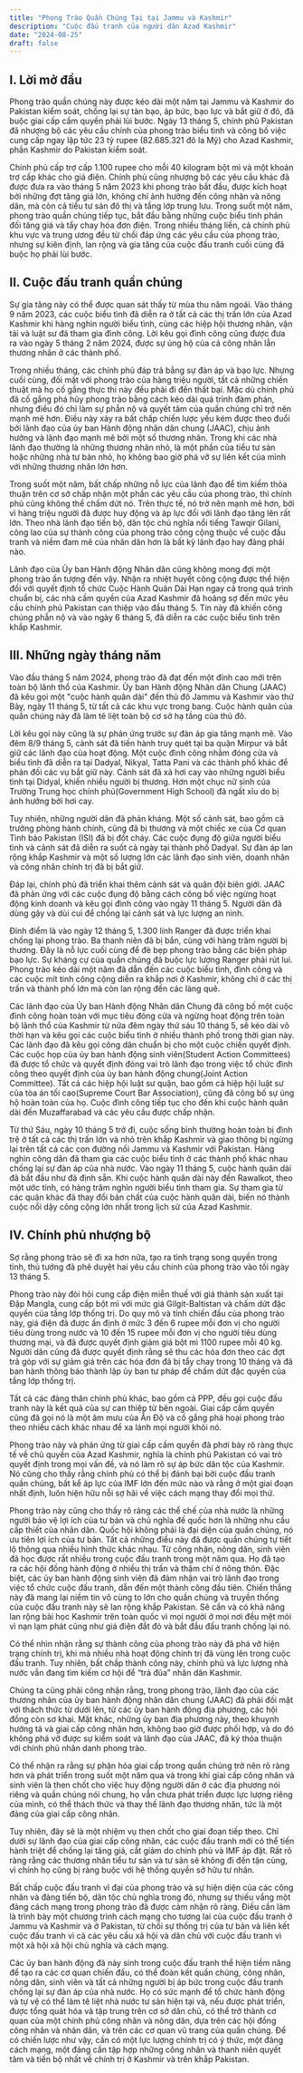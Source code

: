 ```yaml
---
title: "Phong Trào Quần Chúng Tại tại Jammu và Kashmir"
description: "Cuộc đấu tranh của người dân Azad Kashmir"
date: "2024-08-25"
draft: false
---
```


## I. Lời mở đầu

Phong trào quần chúng này được kéo dài một năm tại Jammu và Kashmir do Pakistan kiểm soát, chống lại sự tàn bạo, áp bức, bạo lực và bắt giữ ở đó, đã buộc giai cấp cầm quyền phải lùi bước. Ngày 13 tháng 5, chính phủ Pakistan đã nhượng bộ các yêu cầu chính của phong trào biểu tình và công bố việc cung cấp ngay lập tức 23 tỷ rupee (82.685.321 đô la Mỹ) cho Azad Kashmir, phần Kashmir do Pakistan kiểm soát.

Chính phủ cấp trợ cấp 1.100 rupee cho mỗi 40 kilogram bột mì và một khoản trợ cấp khác cho giá điện. Chính phủ cũng nhượng bộ các yêu cầu khác đã được đưa ra vào tháng 5 năm 2023 khi phong trào bắt đầu, được kích hoạt bởi những đợt tăng giá lớn, không chỉ ảnh hưởng đến công nhân và nông dân, mà còn cả tiểu tư sản đô thị và tầng lớp trung lưu. Trong suốt một năm, phong trào quần chúng tiếp tục, bắt đầu bằng những cuộc biểu tình phản đối tăng giá và tẩy chay hóa đơn điện. Trong nhiều tháng liền, cả chính phủ khu vực và trung ương đều từ chối đáp ứng các yêu cầu của phong trào, nhưng sự kiên định, lan rộng và gia tăng của cuộc đấu tranh cuối cùng đã buộc họ phải lùi bước.

## II. Cuộc đấu tranh quần chúng

Sự gia tăng này có thể được quan sát thấy từ mùa thu năm ngoái. Vào tháng 9 năm 2023, các cuộc biểu tình đã diễn ra ở tất cả các thị trấn lớn của Azad Kashmir khi hàng nghìn người biểu tình, cùng các hiệp hội thương nhân, vận tải và luật sư đã tham gia đình công. Lời kêu gọi đình công cũng được đưa ra vào ngày 5 tháng 2 năm 2024, được sự ủng hộ của cả công nhân lẫn thương nhân ở các thành phố.

Trong nhiều tháng, các chính phủ đáp trả bằng sự đàn áp và bạo lực. Nhưng cuối cùng, đối mặt với phong trào của hàng triệu người, tất cả những chiến thuật mà họ cố gắng thực thi này đều phải đi đến thất bại. Mặc dù chính phủ đã cố gắng phá hủy phong trào bằng cách kéo dài quá trình đàm phán, nhưng điều đó chỉ làm sự phẫn nộ và quyết tâm của quần chúng chỉ trở nên mạnh mẽ hơn. Điều này xảy ra bất chấp chiến lược yếu kém được theo đuổi bởi lãnh đạo của ủy ban Hành động nhân dân chung (JAAC), chịu ảnh hưởng và lãnh đạo mạnh mẽ bởi một số thương nhân. Trong khi các nhà lãnh đạo thường là những thương nhân nhỏ, là một phần của tiểu tư sản hoặc những nhà tư bản nhỏ, họ không bao giờ phá vỡ sự liên kết của mình với những thương nhân lớn hơn.

Trong suốt một năm, bất chấp những nỗ lực của lãnh đạo để tìm kiếm thỏa thuận trên cơ sở chấp nhận một phần các yêu cầu của phong trào, thì chính phủ cũng không thể chấm dứt nó. Trên thực tế, nó trở nên mạnh mẽ hơn, bởi vì hàng triệu người đã được huy động và áp lực đối với lãnh đạo tăng lên rất lớn. Theo nhà lãnh đạo tiến bộ, dân tộc chủ nghĩa nổi tiếng Tawqir Gilani, công lao của sự thành công của phong trào công cộng thuộc về cuộc đấu tranh và niềm đam mê của nhân dân hơn là bất kỳ lãnh đạo hay đảng phái nào.

Lãnh đạo của Ủy ban Hành động Nhân dân cũng không mong đợi một phong trào ấn tượng đến vậy. Nhận ra nhiệt huyết công cộng được thể hiện đối với quyết định tổ chức Cuộc Hành Quân Dài Hạn ngay cả trong quá trình chuẩn bị, các nhà cầm quyền của Azad Kashmir đã hoảng sợ đến mức yêu cầu chính phủ Pakistan can thiệp vào đầu tháng 5. Tin này đã khiến công chúng phẫn nộ và vào ngày 6 tháng 5, đã diễn ra các cuộc biểu tình trên khắp Kashmir.

## III. Những ngày tháng năm

Vào đầu tháng 5 năm 2024, phong trào đã đạt đến một đỉnh cao mới trên toàn bộ lãnh thổ của Kashmir. Ủy ban Hành động Nhân dân Chung (JAAC) đã kêu gọi một "cuộc hành quân dài" đến thủ đô Jammu và Kashmir vào thứ Bảy, ngày 11 tháng 5, từ tất cả các khu vực trong bang. Cuộc hành quân của quần chúng này đã làm tê liệt toàn bộ cơ sở hạ tầng của thủ đô.

Lời kêu gọi này cũng là sự phản ứng trước sự đàn áp gia tăng mạnh mẽ. Vào đêm 8/9 tháng 5, cảnh sát đã tiến hành truy quét tại ba quận Mirpur và bắt giữ các lãnh đạo của hoạt động. Một cuộc đình công nhằm đóng cửa và biểu tình đã diễn ra tại Dadyal, Nikyal, Tatta Pani và các thành phố khác để phản đối các vụ bắt giữ này. Cảnh sát đã xả hơi cay vào những người biểu tình tại Didyal, khiến nhiều người bị thương. Hơn một chục nữ sinh của Trường Trung học chính phủ(Government High School) đã ngất xỉu do bị ảnh hưởng bởi hơi cay.

Tuy nhiên, những người dân đã phản kháng. Một số cảnh sát, bao gồm cả trưởng phòng hành chính, cũng đã bị thương và một chiếc xe của Cơ quan Tình báo Pakistan (ISI) đã bị đốt cháy. Các cuộc đụng độ giữa người biểu tình và cảnh sát đã diễn ra suốt cả ngày tại thành phố Dadyal. Sự đàn áp lan rộng khắp Kashmir và một số lượng lớn các lãnh đạo sinh viên, doanh nhân và công nhân chính trị đã bị bắt giữ.

Đáp lại, chính phủ đã triển khai thêm cảnh sát và quân đội biên giới. JAAC đã phản ứng với các cuộc đụng độ bằng cách công bố việc ngừng hoạt động kinh doanh và kêu gọi đình công vào ngày 11 tháng 5. Người dân đã dùng gậy và dùi cui để chống lại cảnh sát và lực lượng an ninh.

Đỉnh điểm là vào ngày 12 tháng 5, 1.300 lính Ranger đã được triển khai chống lại phong trào. Ba thanh niên đã bị bắn, cùng với hàng trăm người bị thương. Đây là nỗ lực cuối cùng để đè bẹp phong trào bằng các biện pháp bạo lực. Sự kháng cự của quần chúng đã buộc lực lượng Ranger phải rút lui. Phong trào kéo dài một năm đã dẫn đến các cuộc biểu tình, đình công và các cuộc mít tinh công cộng diễn ra khắp nơi ở Kashmir, không chỉ ở các thị trấn và thành phố lớn mà còn lan rộng đến các làng quê.

Các lãnh đạo của Ủy ban Hành động Nhân dân Chung đã công bố một cuộc đình công hoàn toàn với mục tiêu đóng cửa và ngừng hoạt động trên toàn bộ lãnh thổ của Kashmir từ nửa đêm ngày thứ sáu 10 tháng 5, sẽ kéo dài vô thời hạn và kêu gọi các cuộc biểu tình ở nhiều thành phố trong thời gian này. Các lãnh đạo đã kêu gọi công dân chuẩn bị cho một cuộc chiến quyết định. Các cuộc họp của ủy ban hành động sinh viên(Student Action Committees) đã được tổ chức và quyết định đóng vai trò lãnh đạo trong việc tổ chức đình công theo quyết định của ủy ban hành động chung(Joint Action Committee). Tất cả các hiệp hội luật sư quận, bao gồm cả hiệp hội luật sư của tòa án tối cao(Supreme Court Bar Association), cũng đã công bố sự ủng hộ hoàn toàn của họ. Cuộc đình công tiếp tục cho đến khi cuộc hành quân dài đến Muzaffarabad và các yêu cầu được chấp nhận.

Từ thứ Sáu, ngày 10 tháng 5 trở đi, cuộc sống bình thường hoàn toàn bị đình trệ ở tất cả các thị trấn lớn và nhỏ trên khắp Kashmir và giao thông bị ngừng lại trên tất cả các con đường nối Jammu và Kashmir với Pakistan. Hàng nghìn công dân đã tham gia các cuộc biểu tình ở các thành phố khác nhau chống lại sự đàn áp của nhà nước. Vào ngày 11 tháng 5, cuộc hành quân dài đã bắt đầu như đã định sẵn. Khi cuộc hành quân dài này đến Rawalkot, theo một ước tính, có hàng trăm nghìn người biểu tình tham gia. Sự tham gia từ các quận khác đã thay đổi bản chất của cuộc hành quân dài, biến nó thành cuộc nổi dậy công cộng lớn nhất trong lịch sử của Azad Kashmir.

## IV. Chính phủ nhượng bộ

Sợ rằng phong trào sẽ đi xa hơn nữa, tạo ra tình trạng song quyền trong tỉnh, thủ tướng đã phê duyệt hai yêu cầu chính của phong trào vào tối ngày 13 tháng 5.

Phong trào này đòi hỏi cung cấp điện miễn thuế với giá thành sản xuất tại Đập Mangla, cung cấp bột mì với mức giá Gilgit-Baltistan và chấm dứt đặc quyền của tầng lớp thống trị. Do quy mô và tính chiến đấu của phong trào này, giá điện đã được ấn định ở mức 3 đến 6 rupee mỗi đơn vị cho người tiêu dùng trong nước và 10 đến 15 rupee mỗi đơn vị cho người tiêu dùng thương mại, và đã được quyết định giảm giá bột mì 1100 rupee mỗi 40 kg. Người dân cũng đã được quyết định rằng sẽ thu các hóa đơn theo các đợt trả góp với sự giảm giá trên các hóa đơn đã bị tẩy chay trong 10 tháng và đã ban hành thông báo thành lập ủy ban tư pháp để chấm dứt đặc quyền của tầng lớp thống trị.

Tất cả các đảng thân chính phủ khác, bao gồm cả PPP, đều gọi cuộc đấu tranh này là kết quả của sự can thiệp từ bên ngoài. Giai cấp cầm quyền cũng đã gọi nó là một âm mưu của Ấn Độ và cố gắng phá hoại phong trào theo nhiều cách khác nhau để xa lánh mọi người khỏi nó.

Phong trào này và phản ứng từ giai cấp cầm quyền đã phơi bày rõ ràng thực tế về chủ quyền của Azad Kashmir, nghĩa là chính phủ Pakistan có vai trò quyết định trong mọi vấn đề, và nó làm rõ sự áp bức dân tộc của Kashmir. Nó cũng cho thấy rằng chính phủ có thể bị đánh bại bởi cuộc đấu tranh quần chúng, bất kể áp lực của IMF lớn đến mức nào và rằng ở một giai đoạn nhất định, luôn hiện hữu nỗi sợ hãi về việc cách mạng thay đổi mọi thứ.

Phong trào này cũng cho thấy rõ ràng các thể chế của nhà nước là những người bảo vệ lợi ích của tư bản và chủ nghĩa đế quốc hơn là những nhu cầu cấp thiết của nhân dân. Quốc hội không phải là đại diện của quần chúng, nó ưu tiên lợi ích của tư bản. Tất cả những điều này đã được quần chúng tự tiết lộ thông qua nhiều hình thức khác nhau. Từ công nhân, nông dân, sinh viên đã học được rất nhiều trong cuộc đấu tranh trong một năm qua. Họ đã tạo ra các hội đồng hành động ở nhiều thị trấn và thậm chí ở nông thôn. Đặc biệt, các ủy ban hành động sinh viên đã đảm nhận vai trò lãnh đạo trong việc tổ chức cuộc đấu tranh, dẫn đến một thành công đầu tiên. Chiến thắng này đã mang lại niềm tin vô cùng to lớn cho quần chúng và truyền thống của cuộc đấu tranh này sẽ lan rộng khắp Pakistan. Sẽ cần và có khả năng lan rộng bài học Kashmir trên toàn quốc vì mọi người ở mọi nơi đều mệt mỏi vì nạn lạm phát cũng như giá điện đắt đỏ và bắt đầu đấu tranh chống lại nó.

Có thể nhìn nhận rằng sự thành công của phong trào này đã phá vỡ hiện trạng chính trị, khi mà nhiều nhà hoạt động chính trị đã vùng lên trong cuộc đấu tranh. Tuy nhiên, bất chấp thành công này, chính phủ và lực lượng nhà nước vẫn đang tìm kiếm cơ hội để “trả đũa” nhân dân Kashmir.

Chúng ta cũng phải công nhận rằng, trong phong trào, lãnh đạo của các thương nhân của ủy ban hành động nhân dân chung (JAAC) đã phải đối mặt với thách thức từ dưới lên, từ các ủy ban hành động địa phương, các hội đồng còn sơ khai. Mặt khác, những ủy ban địa phương này, theo khuynh hướng tả và giai cấp công nhân hơn, không bao giờ được phối hợp, và do đó không phá vỡ được sự kiểm soát và lãnh đạo của JAAC, đã ký thỏa thuận với chính phủ nhân danh phong trào.

Có thể nhận ra rằng sự phân hóa giai cấp trong quần chúng trở nên rõ ràng hơn và phát triển trong suốt một năm qua và trong khi giai cấp công nhân và sinh viên là then chốt cho việc huy động người dân ở các địa phương nói riêng và quần chúng nói chung, họ vẫn chưa phát triển được lực lượng riêng của mình, có thể thách thức và thay thế lãnh đạo thương nhân, tức là một đảng của giai cấp công nhân.

Tuy nhiên, đây sẽ là một nhiệm vụ then chốt cho giai đoạn tiếp theo. Chỉ dưới sự lãnh đạo của giai cấp công nhân, các cuộc đấu tranh mới có thể tiến hành triệt để chống lại tăng giá, cắt giảm do chính phủ và IMF áp đặt. Rất rõ ràng rằng các thương nhân tiểu tư sản và tư sản sẽ không đi đến tận cùng, vì chính họ cũng bị ràng buộc với hệ thống quyền sở hữu tư nhân.

Bất chấp cuộc đấu tranh vĩ đại của phong trào và sự hiện diện của các công nhân và đảng tiến bộ, dân tộc chủ nghĩa trong đó, nhưng sự thiếu vắng một đảng cách mạng trong phong trào đã được cảm nhận rõ ràng. Điều cần làm là trình bày một chương trình cách mạng cho tương lai của cuộc đấu tranh ở Jammu và Kashmir và ở Pakistan, từ chối sự thống trị của tư bản và liên kết cuộc đấu tranh vì cả các yêu cầu xã hội và dân chủ với cuộc đấu tranh vì một xã hội xã hội chủ nghĩa và cách mạng.

Các ủy ban hành động đã nảy sinh trong cuộc đấu tranh thể hiện tiềm năng để tạo ra các cơ quan chiến đấu, có thể đoàn kết quần chúng, công nhân, nông dân, sinh viên và tất cả những người bị áp bức trong cuộc đấu tranh chống lại sự đàn áp của nhà nước. Họ có sức mạnh để tổ chức hành động và tự vệ có thể làm tê liệt nhà nước tư sản hiện tại và, nếu được phát triển, được tổng quát hóa và tập trung trên cơ sở dân chủ, có thể trở thành cơ quan của một chính phủ công nhân và nông dân, dựa trên các hội đồng công nhân và nhân dân, và trên các cơ quan vũ trang của quần chúng. Để có chiến lược như vậy, cần có một lực lượng chính trị có ý thức, một đảng cách mạng, một đảng cần tập hợp những công nhân và thanh niên quyết tâm và tiến bộ nhất về chính trị ở Kashmir và trên khắp Pakistan.

